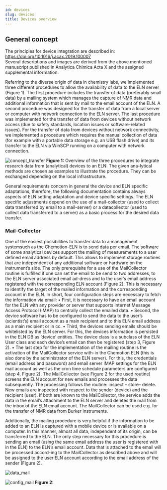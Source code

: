 ```yaml
---
id: devices
slug: devices
title: Devices overview
---
```


## General concept
The principles for device integration are described in: https://doi.org/10.1016/j.acax.2019.100007  
Several descriptions and images are derived from the above mentioned manuscript published in Analytica Chimica Acta X and the assigned supplemental information. 

Referring to the diverse origin of data in chemistry labs, we implemented three different procedures to allow the availability of data to the ELN server (Figure 1). The first procedure includes the transfer of data (preferably small data) by a mailing system which manages the capture of NMR data and additional information that is sent by mail to the email account of the ELN. A second procedure was designed for the transfer of data from a local server or computer with network connection to the ELN server. The last procedure was implemented for the transfer of data from devices without network access (due to safety standards, location issues or software-related issues). For the transfer of data from devices without network connectivity, we implemented a procedure which requires the manual collection of data (for example with a portable data storage e.g. an USB flash drive) and its transfer to the ELN via WinSCP running on a computer with network connection.

![concept_transfer](/img/concept_transfer.png)
**Figure 1:** Overview of the three procedures to integrate research data from (analytical) devices to an ELN. The given ana-lytical methods are chosen as examples to illustrate the procedure. They can be exchanged depending on the local infrastructure.

General requirements concern in general the device and ELN specific adaptations, therefore, the following documentation contains always aspects of ELN setting adaptation and device specific settings. 
The ELN specific adjustments depend on the use of a mail-collector (used to collect data transferred by email to a mail-server) or a datacollector (used to collect data transferred to a server)  as a basic process for the desired data transfer. 

### Mail-Collector 
One of the easiest possibilities to transfer data to a management systemsuch as the Chemotion-ELN is to send data per email. The software of some analytical devices support the mailing of measurements to a user defined email address by default. This allows to implement storage routines that are independent of any additional software or hardware on the instrument’s side. The only prerequisite for a use of the MailCollector routine is fulfilled if one can set the email to be send to two addresses, to the ELN server associated email ad-dress and to the user’s email address registered with the corresponding ELN account (Figure 2). This is necessary to identify the target of the mailed information and the corresponding account in the ELN. In short, four configuration steps are necessary to fetch the information via email: 
•	First, it is necessary to have an email account for the ELN with any provider or server that supports Internet Message Access Protocol (IMAP) to centrally collect the emailed data.
•	Second, the device software has to be configured to send the data to the user’s (scientist’s) email account as a main recipient and to this ELN email address as a main recipient or in cc. 
•	Third, the devices sending emails should be whitelisted by the ELN server. For this, the devices information is persisted in the ELN DB as ‘device’ entities. The device class is a subclass of the ELN User class and each device’s email can then be registered (step 3, Figure 2).
•	The last step for the implementation of the mailing routine is the activation of the MailCollector service with-in the Chemotion ELN (this is also done by the administrator of the ELN server). For this, the credentials (email address and password) and email server IMAP settings for the ELN mail account as well as the cron time schedule parameters are configured (step 4, Figure 2). 
The MailCollector (see Figure 2 for the used routine) screens the ELN account for new emails and processes the data subsequently. The processing follows the routine: inspect – store– delete. New emails are inspected with respect to the sender (device) and the recipient (user). If both are known to the MailCollector, the service adds the data in the email’s attachment to the ELN server and deletes the mail from the inbox of the ELN email account. The MailCollector can be used e.g. for the transfer of NMR data from Burker instruments.

Additionally, the mailing procedure is very helpful if the information to be added to an ELN is captured with a mobile device or is available on a computer. In this manner, almost all data, independent of its origin, can be transferred to the ELN. The only step necessary for this procedure is sending an email (using the same email address the user is registered with in the ELN) to the ELN’s email account. Data that is attached to the email will be processed accord-ing to the MailCollector as described above and will be assigned to the user ELN account according to the email address of the sender (Figure 2).

![data_mail](/img/data_mail.png)

![config_mail](/img/config_mail.png)
**Figure 2:** 




